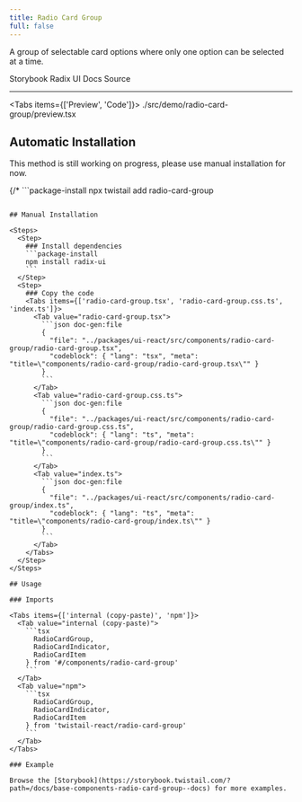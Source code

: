 ```yaml
---
title: Radio Card Group
full: false
---
```


A group of selectable card options where only one option can be selected at a time.

<Badges>
  <BadgeLink href="https://storybook.twistail.com/?path=/docs/base-components-radio-card-group--docs" external>
    Storybook
  </BadgeLink>
  <BadgeLink href="https://www.radix-ui.com/primitives/docs/components/radio-group#api-reference" external>
    Radix UI Docs
  </BadgeLink>
  <BadgeLink href="https://github.com/riipandi/twistail/tree/main/packages/ui-react/src/components/radio-card-group" external>
    Source
  </BadgeLink>
</Badges>

---


<Tabs items={['Preview', 'Code']}>
  <Tab value="Preview" className="rounded-b-xl flex min-h-44 flex-wrap items-center justify-center gap-4 py-20 not-prose">
    <Demo />
  </Tab>
  <Tab value="Code">
    <include cwd lang="tsx">./src/demo/radio-card-group/preview.tsx</include>
  </Tab>
</Tabs>

## Automatic Installation

<Callout type='warn'>
  This method is still working on progress, please use manual installation for now.
</Callout>

{/* ```package-install
npx twistail add radio-card-group
``` */}

## Manual Installation

<Steps>
  <Step>
    ### Install dependencies
    ```package-install
    npm install radix-ui
    ```
  </Step>
  <Step>
    ### Copy the code
    <Tabs items={['radio-card-group.tsx', 'radio-card-group.css.ts', 'index.ts']}>
      <Tab value="radio-card-group.tsx">
        ```json doc-gen:file
        {
          "file": "../packages/ui-react/src/components/radio-card-group/radio-card-group.tsx",
          "codeblock": { "lang": "tsx", "meta": "title=\"components/radio-card-group/radio-card-group.tsx\"" }
        }
        ```
      </Tab>
      <Tab value="radio-card-group.css.ts">
        ```json doc-gen:file
        {
          "file": "../packages/ui-react/src/components/radio-card-group/radio-card-group.css.ts",
          "codeblock": { "lang": "ts", "meta": "title=\"components/radio-card-group/radio-card-group.css.ts\"" }
        }
        ```
      </Tab>
      <Tab value="index.ts">
        ```json doc-gen:file
        {
          "file": "../packages/ui-react/src/components/radio-card-group/index.ts",
          "codeblock": { "lang": "ts", "meta": "title=\"components/radio-card-group/index.ts\"" }
        }
        ```
      </Tab>
    </Tabs>
  </Step>
</Steps>

## Usage

### Imports

<Tabs items={['internal (copy-paste)', 'npm']}>
  <Tab value="internal (copy-paste)">
    ```tsx
      RadioCardGroup,
      RadioCardIndicator,
      RadioCardItem
    } from '#/components/radio-card-group'
    ```
  </Tab>
  <Tab value="npm">
    ```tsx
      RadioCardGroup,
      RadioCardIndicator,
      RadioCardItem
    } from 'twistail-react/radio-card-group'
    ```
  </Tab>
</Tabs>

### Example

Browse the [Storybook](https://storybook.twistail.com/?path=/docs/base-components-radio-card-group--docs) for more examples.
